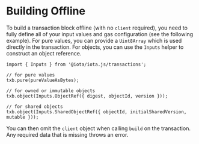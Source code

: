 # Building Offline

To build a transaction block offline (with no `client` required), you need to fully define all of
your input values and gas configuration (see the following example). For pure values, you can
provide a `Uint8Array` which is used directly in the transaction. For objects, you can use the
`Inputs` helper to construct an object reference.

```tsx
import { Inputs } from '@iota/iota.js/transactions';

// for pure values
txb.pure(pureValueAsBytes);

// for owned or immutable objects
txb.object(Inputs.ObjectRef({ digest, objectId, version }));

// for shared objects
txb.object(Inputs.SharedObjectRef({ objectId, initialSharedVersion, mutable }));
```

You can then omit the `client` object when calling `build` on the transaction. Any required data
that is missing throws an error.
